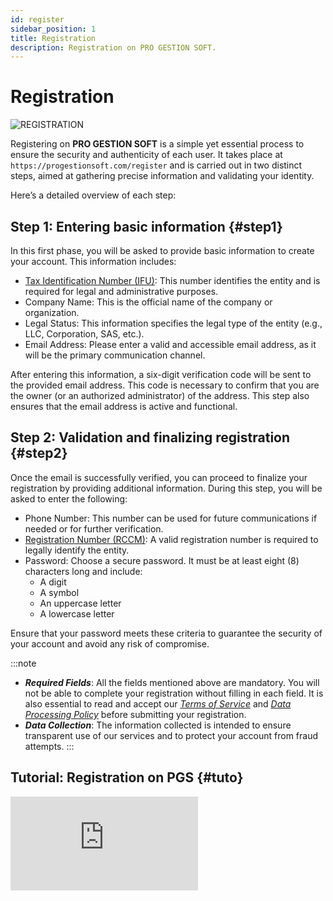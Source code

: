 ```yaml
---
id: register
sidebar_position: 1
title: Registration
description: Registration on PRO GESTION SOFT.
---
```

 

# <i class="fas fa-user-plus"></i> Registration
![REGISTRATION](@site/static/img/docs/register.png)

Registering on **PRO GESTION SOFT** is a simple yet essential process to ensure the security and authenticity of each user. It takes place at `https://progestionsoft.com/register` and is carried out in two distinct steps, aimed at gathering precise information and validating your identity.

Here’s a detailed overview of each step:

## Step 1: Entering basic information \{#step1}
In this first phase, you will be asked to provide basic information to create your account. This information includes:

- [Tax Identification Number (IFU)](/docs/intro#terminology): This number identifies the entity and is required for legal and administrative purposes.
- Company Name: This is the official name of the company or organization.
- Legal Status: This information specifies the legal type of the entity (e.g., LLC, Corporation, SAS, etc.).
- Email Address: Please enter a valid and accessible email address, as it will be the primary communication channel.

After entering this information, a six-digit verification code will be sent to the provided email address. This code is necessary to confirm that you are the owner (or an authorized administrator) of the address. This step also ensures that the email address is active and functional.

## Step 2: Validation and finalizing registration \{#step2}
Once the email is successfully verified, you can proceed to finalize your registration by providing additional information. During this step, you will be asked to enter the following:

- Phone Number: This number can be used for future communications if needed or for further verification.
- [Registration Number (RCCM)](/docs/intro#terminology): A valid registration number is required to legally identify the entity.
- Password: Choose a secure password. It must be at least eight (8) characters long and include:
    - A digit
    - A symbol
    - An uppercase letter
    - A lowercase letter

Ensure that your password meets these criteria to guarantee the security of your account and avoid any risk of compromise.

:::note
- ***Required Fields***: All the fields mentioned above are mandatory. You will not be able to complete your registration without filling in each field. It is also essential to read and accept our *[Terms of Service](https://progestionsoft.com/privacy)* and *[Data Processing Policy](https://progestionsoft.com/term)* before submitting your registration.
- ***Data Collection***: The information collected is intended to ensure transparent use of our services and to protect your account from fraud attempts.
:::


## Tutorial: Registration on PGS \{#tuto}
<div className={styles.ytbFrame}>
<iframe
  src="https://www.youtube.com/embed/KAKnJ42iaKg"
  title="Registration on PGS"
  frameborder="0"
  allow="accelerometer; autoplay; clipboard-write; encrypted-media; gyroscope; picture-in-picture"
  allowfullscreen>
</iframe>
</div>
